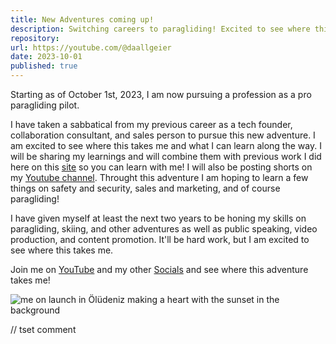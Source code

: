 ```yaml
---
title: New Adventures coming up!
description: Switching careers to paragliding! Excited to see where this takes me and what I can learn along the way.
repository: 
url: https://youtube.com/@daallgeier
date: 2023-10-01
published: true
---
```


Starting as of October 1st, 2023, I am now pursuing a profession as a pro paragliding pilot.  

I have taken a sabbatical from my previous career as a tech founder, collaboration consultant, and sales person to pursue this new adventure.  I am excited to see where this takes me and what I can learn along the way.  I will be sharing my learnings and will combine them with previous work I did here on this [site](/blog) so you can learn with me!  I will also be posting shorts on my [Youtube channel](https://youtube.com/@daallgeier). Throught this adventure I am hoping to learn a few things on safety and security, sales and marketing, and of course paragliding!

I have given myself at least the next two years to be honing my skills on paragliding, skiing, and other adventures as well as public speaking, video production, and content promotion.  It'll be hard work, but I am excited to see where this takes me. 

Join me on [YouTube](https://youtube.com/@daallgeier) and my other [Socials](/contact) and see where this adventure takes me!

![me on launch in Ölüdeniz making a heart with the sunset in the background](/2023-10-oludeniz1700-sunsetheart-compressed.webp)

// tset comment
